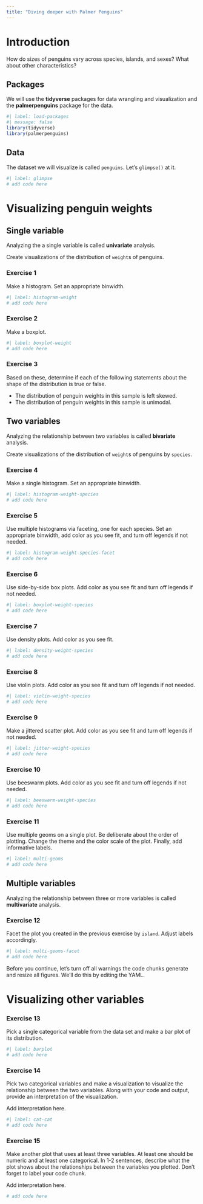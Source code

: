 ```yaml
---
title: "Diving deeper with Palmer Penguins"
---
```


# Introduction

How do sizes of penguins vary across species, islands, and sexes?
What about other characteristics?

## Packages

We will use the **tidyverse** packages for data wrangling and visualization and the **palmerpenguins** package for the data.

```r
#| label: load-packages
#| message: false
library(tidyverse)
library(palmerpenguins)
```

## Data

The dataset we will visualize is called `penguins`.
Let's `glimpse()` at it.

```r
#| label: glimpse
# add code here
```

# Visualizing penguin weights

## Single variable

::: callout-note
Analyzing the a single variable is called **univariate** analysis.
:::

Create visualizations of the distribution of `weight`s of penguins.

### Exercise 1

Make a histogram.
Set an appropriate binwidth.

```r
#| label: histogram-weight
# add code here
```

### Exercise 2

Make a boxplot.

```r
#| label: boxplot-weight
# add code here
```

### Exercise 3

Based on these, determine if each of the following statements about the shape of the distribution is true or false.

-   The distribution of penguin weights in this sample is left skewed.
-   The distribution of penguin weights in this sample is unimodal.

## Two variables

::: callout-note
Analyzing the relationship between two variables is called **bivariate** analysis.
:::

Create visualizations of the distribution of `weight`s of penguins by `species`.

### Exercise 4

Make a single histogram.
Set an appropriate binwidth.

```r
#| label: histogram-weight-species
# add code here
```

### Exercise 5

Use multiple histograms via faceting, one for each species.
Set an appropriate binwidth, add color as you see fit, and turn off legends if not needed.

```r
#| label: histogram-weight-species-facet
# add code here
```

### Exercise 6

Use side-by-side box plots.
Add color as you see fit and turn off legends if not needed.

```r
#| label: boxplot-weight-species
# add code here
```

### Exercise 7

Use density plots.
Add color as you see fit.

```r
#| label: density-weight-species
# add code here
```

### Exercise 8

Use violin plots.
Add color as you see fit and turn off legends if not needed.

```r
#| label: violin-weight-species
# add code here
```

### Exercise 9

Make a jittered scatter plot.
Add color as you see fit and turn off legends if not needed.

```r
#| label: jitter-weight-species
# add code here
```

### Exercise 10

Use beeswarm plots.
Add color as you see fit and turn off legends if not needed.

```r
#| label: beeswarm-weight-species
# add code here
```

### Exercise 11

Use multiple geoms on a single plot.
Be deliberate about the order of plotting.
Change the theme and the color scale of the plot.
Finally, add informative labels.

```r
#| label: multi-geoms
# add code here
```

## Multiple variables

::: callout-note
Analyzing the relationship between three or more variables is called **multivariate** analysis.
:::

### Exercise 12

Facet the plot you created in the previous exercise by `island`.
Adjust labels accordingly.

```r
#| label: multi-geoms-facet
# add code here
```

Before you continue, let's turn off all warnings the code chunks generate and resize all figures.
We'll do this by editing the YAML.

# Visualizing other variables

### Exercise 13

Pick a single categorical variable from the data set and make a bar plot of its distribution.

```r
#| label: barplot
# add code here
```

### Exercise 14

Pick two categorical variables and make a visualization to visualize the relationship between the two variables.
Along with your code and output, provide an interpretation of the visualization.

Add interpretation here.

```r
#| label: cat-cat
# add code here
```

### Exercise 15

Make another plot that uses at least three variables.
At least one should be numeric and at least one categorical.
In 1-2 sentences, describe what the plot shows about the relationships between the variables you plotted.
Don't forget to label your code chunk.

Add interpretation here.

```r
# add code here
```
